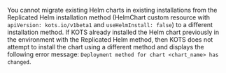 You cannot migrate existing Helm charts in existing installations from the Replicated Helm installation method (HelmChart custom resource with `apiVersion: kots.io/v1beta1` and `useHelmInstall: false`) to a different installation method. If KOTS already installed the Helm chart previously in the environment with the Replicated Helm method, then KOTS does not attempt to install the chart using a different method and displays the following error message: `Deployment method for chart <chart_name> has changed`.